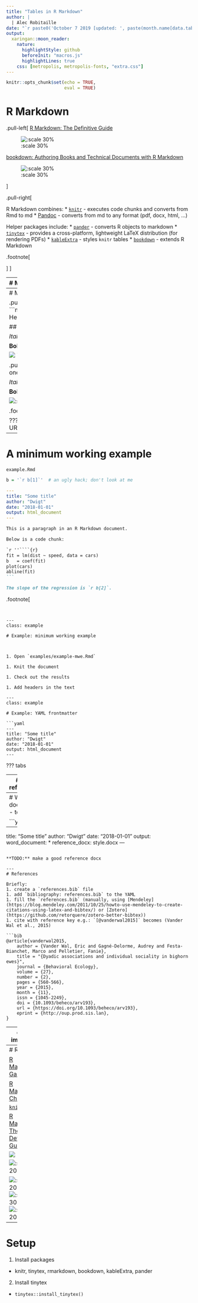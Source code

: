 ```yaml
---
title: "Tables in R Markdown"
author: | 
  | Alec Robitaille
date: "`r paste0('October 7 2019 [updated: ', paste(month.name[data.table::month(Sys.Date())], data.table::mday(Sys.Date()), data.table::year(Sys.Date())), ']')`"
output: 
  xaringan::moon_reader:
    nature:
      highlightStyle: github
      beforeInit: "macros.js"
      highlightLines: true
    css: [metropolis, metropolis-fonts, "extra.css"]
---
```

  
```r
knitr::opts_chunk$set(echo = TRUE,
                      eval = TRUE)
```


# R Markdown

.pull-left[
[R Markdown: The Definitive Guide](https://bookdown.org/yihui/rmarkdown/) 

![:scale 30%](https://bookdown.org/yihui/rmarkdown/images/cover.png)


[bookdown: Authoring Books and Technical Documents with R Markdown](https://bookdown.org/yihui/bookdown/)

![:scale 30%](https://bookdown.org/yihui/bookdown/images/cover.jpg)


]

.pull-right[

R Markdown combines: 
* [`knitr`](https://github.com/yihui/knitr)  - executes code chunks and converts from Rmd to md
* [Pandoc](https://pandoc.org/) - converts from md to any format (pdf, docx, html, ...)

Helper packages include:
* [`pander`](https://github.com/Rapporter/pander) - converts R objects to markdown
* [`tinytex`](https://github.com/yihui/tinytex) - provides a cross-platform, lightweight LaTeX distribution (for rendering PDFs)
* [`kableExtra`](https://github.com/haozhu233/kableExtra) - styles `knitr` tables
* [`bookdown`](https://github.com/rstudio/bookdown) - extends R Markdown


.footnote[

]
]



---
# Markup languages


.pull-left[
![](images/WYSIWYG.png)
]

.pull-right[
* Presentational: *Word* (not a "language")
* Descriptive: ![:scale 12%](images/LaTeX_logo.svg)
* Lightweight: Markdown
]



---
# Markdown basics

.pull-left[
```markdown
# Header one






## Header two



*Italics*


**Bold**





![](images/beets.jpg)
```
]


.pull-right[
# Header one
## Header two

*Italics*

**Bold**


![:scale 60%](https://cdn-prod.medicalnewstoday.com/content/images/articles/277/277432/beetroot-on-a-white-background.jpg)
]

.footnote[[cheatsheet](https://github.com/rstudio/cheatsheets/raw/master/rmarkdown-2.0.pdf)]


???
image local or URL


---
# A minimum working example



`example.Rmd`

```r
b = '`r b[1]`'  # an ugly hack; don't look at me
```
```yaml
---
title: "Some title"
author: "Dwigt"
date: "2018-01-01"
output: html_document
---
```
````markdown
This is a paragraph in an R Markdown document.

Below is a code chunk:

`r ''````{r}
fit = lm(dist ~ speed, data = cars)
b   = coef(fit)
plot(cars)
abline(fit)
```

The slope of the regression is `r b[2]`.
````

.footnote[
```]


---
class: example

# Example: minimum working example



1. Open `examples/example-mwe.Rmd`

1. Knit the document

1. Check out the results

1. Add headers in the text

---
class: example

# Example: YAML frontmatter 

```yaml
---
title: "Some title"
author: "Dwigt"
date: "2018-01-01"
output: html_document
---
```





???
tabs


---
# Text references


The syntax for a text reference is (ref:label) text, where label is a unique label5 throughout the document for text. It must be in a separate paragraph with empty lines above and below it. The paragraph must not be wrapped into multiple lines, and should not end with a white space. For example,


---
# Word documents - template

```yaml
---
title: "Some title"
author: "Dwigt"
date: "2018-01-01"
output:
  word_document:
*    reference_docx: style.docx
---
```

**TODO:** make a good reference docx

---
# References

Briefly:
1. create a `references.bib` file
1. add `bibliography: references.bib` to the YAML
1. fill the `references.bib` (manually, using [Mendeley](https://blog.mendeley.com/2011/10/25/howto-use-mendeley-to-create-citations-using-latex-and-bibtex/) or [Zotero](https://github.com/retorquere/zotero-better-bibtex))
1. cite with reference key e.g.: `[@vanderwal2015]` becomes (Vander Wal et al., 2015)

```bib
@article{vanderwal2015,
    author = {Vander Wal, Eric and Gagné-Delorme, Audrey and Festa-Bianchet, Marco and Pelletier, Fanie},
    title = "{Dyadic associations and individual sociality in bighorn ewes}",
    journal = {Behavioral Ecology},
    volume = {27},
    number = {2},
    pages = {560-566},
    year = {2015},
    month = {11},
    issn = {1045-2249},
    doi = {10.1093/beheco/arv193},
    url = {https://doi.org/10.1093/beheco/arv193},
    eprint = {http://oup.prod.sis.lan},
}

```





---
class: important

# Important notes

* R Markdown documents always set the working directory relative to the `.Rmd` file

* Shortcut: ctrl/command + shift + k to knit in RStudio

* Tabs only in YAML

* Text references: The syntax for a text reference is (ref:label) text, where label is a unique label5 throughout the document for text. It must be in a separate paragraph with empty lines above and below it. The paragraph must not be wrapped into multiple lines, and should not end with a white space. For example,

---
# Resource

[R Markdown Gallery](https://rmarkdown.rstudio.com/gallery.html)

[R Markdown Cheatsheet](https://github.com/rstudio/cheatsheets/raw/master/rmarkdown-2.0.pdf)

[`knitr`](https://github.com/yihui/knitr) 

[R Markdown: The Definitive Guide](https://bookdown.org/yihui/rmarkdown/) 

![](https://d33wubrfki0l68.cloudfront.net/15c2850da53a2f8d8a1a30aa003bda21155e16ec/db869/images/logo-tinytex.png)

![:scale 20%](https://bookdown.org/yihui/rmarkdown/images/hex-rmarkdown.png)

![:scale 20%](images/knit-logo.png) 
![:scale 30%](images/pandoc.png)
![:scale 20%](https://bookdown.org/yihui/bookdown/images/logo.png) 



---

# Setup

1. Install packages
  * knitr, tinytex, rmarkdown, bookdown, kableExtra, pander
2. Install tinytex
  * `tinytex::install_tinytex()`

